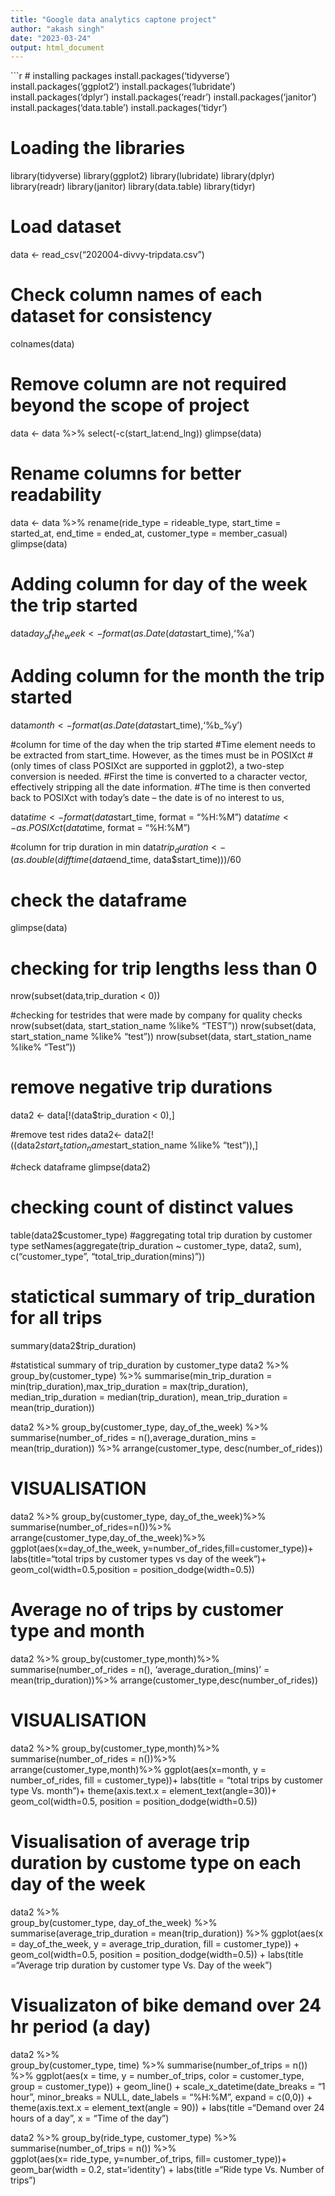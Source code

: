 ```yaml
---
title: "Google data analytics captone project"
author: "akash singh"
date: "2023-03-24"
output: html_document
---
```



```r
# installing packages
install.packages('tidyverse')
install.packages('ggplot2')
install.packages('lubridate')
install.packages('dplyr')
install.packages('readr')
install.packages('janitor')
install.packages('data.table')
install.packages('tidyr')

# Loading the libraries
library(tidyverse)
library(ggplot2)
library(lubridate)
library(dplyr)
library(readr)
library(janitor)
library(data.table)
library(tidyr)

# Load dataset
data <- read_csv("202004-divvy-tripdata.csv")

# Check column names of each dataset for consistency
colnames(data)

# Remove column are not required beyond the scope of project

data <- data %>%
  select(-c(start_lat:end_lng))
glimpse(data)

# Rename columns for better readability

data <- data %>%
  rename(ride_type = rideable_type,
         start_time = started_at,
          end_time = ended_at,
         customer_type = member_casual)
glimpse(data)

# Adding column for day of the week the trip started

data$day_of_the_week <- format(as.Date(data$start_time),'%a')

# Adding column for the month the trip started

data$month <- format(as.Date(data$start_time),'%b_%y')

#column for time of the day when the trip started
#Time element needs to be extracted from start_time. However, as the times must be in POSIXct
#(only times of class POSIXct are supported in ggplot2), a two-step conversion is needed. 
#First the time is converted to a character vector, effectively stripping all the date information. 
#The time is then converted back to POSIXct with today’s date – the date is of no interest to us,

data$time <- format(data$start_time, format = "%H:%M")
data$time <- as.POSIXct(data$time, format = "%H:%M")

#column for trip duration in min
data$trip_duration <- (as.double(difftime(data$end_time, data$start_time)))/60

# check the dataframe
glimpse(data)

# checking for trip lengths less than 0
nrow(subset(data,trip_duration < 0))

#checking for testrides that were made by company for quality checks
nrow(subset(data, start_station_name %like% "TEST"))
nrow(subset(data, start_station_name %like% "test"))
nrow(subset(data, start_station_name %like% "Test"))

# remove negative trip durations 
data2 <- data[!(data$trip_duration < 0),]

#remove test rides
data2<- data2[!((data2$start_station_name %like% "TEST" | data2$start_station_name %like% "test")),]

#check dataframe
glimpse(data2)

# checking count of distinct values
table(data2$customer_type)
#aggregating total trip duration by customer type
setNames(aggregate(trip_duration ~ customer_type, data2, sum), c("customer_type", "total_trip_duration(mins)"))

# statictical summary of trip_duration for all trips
summary(data2$trip_duration)


#statistical summary of trip_duration by customer_type
data2 %>%
  group_by(customer_type) %>%
  summarise(min_trip_duration = min(trip_duration),max_trip_duration = max(trip_duration),
            median_trip_duration = median(trip_duration), mean_trip_duration = mean(trip_duration))

data2 %>% 
  group_by(customer_type, day_of_the_week) %>%  
  summarise(number_of_rides = n(),average_duration_mins = mean(trip_duration)) %>% 
  arrange(customer_type, desc(number_of_rides))

# VISUALISATION

data2 %>%
  group_by(customer_type, day_of_the_week)%>%
  summarise(number_of_rides=n())%>%
  arrange(customer_type,day_of_the_week)%>%
  ggplot(aes(x=day_of_the_week, y=number_of_rides,fill=customer_type))+
  labs(title="total trips by customer types vs day of the week")+
  geom_col(width=0.5,position = position_dodge(width=0.5))

# Average no of trips by customer type and month

data2 %>%
  group_by(customer_type,month)%>%
  summarise(number_of_rides = n(), 'average_duration_(mins)' = mean(trip_duration))%>%
  arrange(customer_type,desc(number_of_rides))

# VISUALISATION

data2 %>%
  group_by(customer_type,month)%>%
  summarise(number_of_rides = n())%>%
  arrange(customer_type,month)%>%
  ggplot(aes(x=month, y = number_of_rides, fill = customer_type))+
  labs(title = "total trips by customer type Vs. month")+
  theme(axis.text.x = element_text(angle=30))+
  geom_col(width=0.5, position = position_dodge(width=0.5))

# Visualisation of average trip duration by custome type on each day of the week

data2 %>%  
  group_by(customer_type, day_of_the_week) %>% 
  summarise(average_trip_duration = mean(trip_duration)) %>%
  ggplot(aes(x = day_of_the_week, y = average_trip_duration, fill = customer_type)) +
  geom_col(width=0.5, position = position_dodge(width=0.5)) + 
  labs(title ="Average trip duration by customer type Vs. Day of the week")

# Visualizaton of bike demand over 24 hr period (a day)

data2 %>%  
  group_by(customer_type, time) %>% 
  summarise(number_of_trips = n()) %>%
  ggplot(aes(x = time, y = number_of_trips, color = customer_type, group = customer_type)) +
  geom_line() +
  scale_x_datetime(date_breaks = "1 hour", minor_breaks = NULL,
                   date_labels = "%H:%M", expand = c(0,0)) +
  theme(axis.text.x = element_text(angle = 90)) +
  labs(title ="Demand over 24 hours of a day", x = "Time of the day")


data2 %>%
  group_by(ride_type, customer_type) %>%
  summarise(number_of_trips = n()) %>%  
  ggplot(aes(x= ride_type, y=number_of_trips, fill= customer_type))+
  geom_bar(width = 0.2, stat='identity') +
  labs(title ="Ride type Vs. Number of trips")


